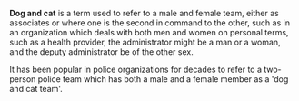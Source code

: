 {{Unreferenced|date=October 2007}}
{{For|the 1970's tv show of the same name|Dog and Cat}}
'''Dog and cat''' is a term used to refer to a male and female team, either as associates or where one is the second in command to the other, such as in an organization which deals with both men and women on personal terms, such as a health provider, the administrator might be a man or a woman, and the deputy administrator be of the other sex.

It has been popular in police organizations for decades to refer to a two-person police team which has both a male and a female member as a 'dog and cat team'.

{{Language-stub}}